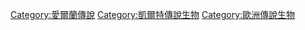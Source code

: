 [[Category:愛爾蘭傳說|Category:愛爾蘭傳說]]
[[Category:凱爾特傳說生物|Category:凱爾特傳說生物]]
[[Category:歐洲傳說生物|Category:歐洲傳說生物]]